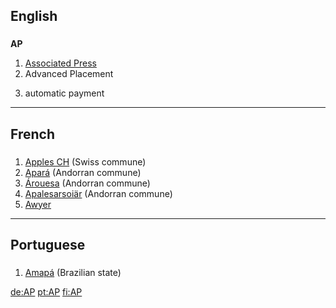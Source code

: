 ==English==

==={{initialism}}===
'''AP'''

#[[Associated Press]]
#Advanced Placement
#{{finance}} automatic payment


----

==French==
==={{Abbreviation}}===
#[[Apples CH]] (Swiss commune)
#[[Apará]] (Andorran commune)
#[[Árouesa]] (Andorran commune)
#[[Apalesarsoiär]] (Andorran commune)
#[[Awyer (RS)|Awyer]]

----

==Portuguese==
==={{Abbreviation}}===
#[[Amapá]] (Brazilian state)

[[de:AP]]
[[pt:AP]]
[[fi:AP]]